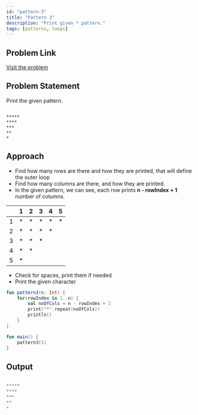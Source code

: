 ```yaml
---
id: "pattern-3"
title: "Pattern 3"
description: "Print given * pattern."
tags: [patterns, loops]
---
```


## Problem Link

[Visit the problem](https://github.com/kunal-kushwaha/DSA-Bootcamp-Java/blob/main/assignments/09-patterns.md)

## Problem Statement

Print the given pattern.

```text

*****
****
***
**
*

```

## Approach

- Find how many rows are there and how they are printed, that will define the outer loop
- Find how many columns are there, and how they are printed.
- In the given pattern, we can see, each row prints **n - rowIndex + 1** number of columns.

<TableWrapper rows="5" cols="5">

|       |   1   |   2   |   3   |   4   |   5   |
| :---: | :---: | :---: | :---: | :---: | :---: |
|   1   |   *   |   *   |   *   |   *   |   *   |
|   2   |   *   |   *   |   *   |   *   |       |
|   3   |   *   |   *   |   *   |       |       |
|   4   |   *   |   *   |       |       |       |
|   5   |   *   |       |       |       |       |

</TableWrapper>

- Check for spaces, print them if needed
- Print the given character

<Tabs>
<TabItem value="kotlin" label="Kotlin">
<SolutionAuthor name="@msvhora"/>

```kt
fun pattern3(n: Int) {
    for(rowIndex in 1..n) {
        val noOfCols = n - rowIndex + 1
        print("*".repeat(noOfCols))
        println()
    }
}

fun main() {    
    pattern3(5)
}

```

</TabItem>
</Tabs>

## Output

```kt

*****
****
***
**
*

```
